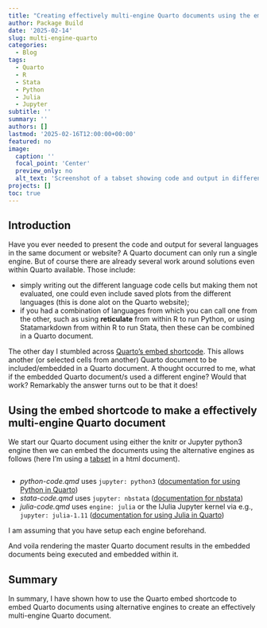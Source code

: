 ```yaml
---
title: "Creating effectively multi-engine Quarto documents using the embed shortcode"
author: Package Build
date: '2025-02-14'
slug: multi-engine-quarto
categories:
  - Blog
tags:
  - Quarto
  - R
  - Stata
  - Python
  - Julia
  - Jupyter
subtitle: ''
summary: ''
authors: []
lastmod: '2025-02-16T12:00:00+00:00'
featured: no
image:
  caption: ''
  focal_point: 'Center'
  preview_only: no
  alt_text: 'Screenshot of a tabset showing code and output in different languages.'
projects: []
toc: true
---
```


## Introduction

Have you ever needed to present the code and output for several languages in the same document or website? A Quarto document can only run a single engine. But of course there are already several work around solutions even within Quarto available. Those include:

* simply writing out the different language code cells but making them not evaluated, one could even include saved plots from the different languages (this is done alot on the Quarto website);
* if you had a combination of languages from which you can call one from the other, such as using **reticulate** from within R to run Python, or using Statamarkdown from within R to run Stata, then these can be combined in a Quarto document.

The other day I stumbled across [Quarto's embed shortcode](https://quarto.org/docs/authoring/notebook-embed.html). This allows another (or selected cells from another) Quarto document to be included/embedded in a Quarto document. A thought occurred to me, what if the embedded Quarto document/s used a different engine? Would that work? Remarkably the answer turns out to be that it does!

## Using the embed shortcode to make a effectively multi-engine Quarto document

We start our Quarto document using either the knitr or Jupyter python3 engine then we can embed the documents using the alternative engines as follows (here I'm using a [tabset](https://quarto.org/docs/output-formats/html-basics.html#tabsets) in a html document).

````verbatim
````

* *python-code.qmd* uses `jupyter: python3` ([documentation for using Python in Quarto](https://quarto.org/docs/computations/python.html))
* *stata-code.qmd* uses `jupyter: nbstata` ([documentation for nbstata](https://hugetim.github.io/nbstata/))
* *julia-code.qmd* uses `engine: julia` or the IJulia Jupyter kernel via e.g., `jupyter: julia-1.11` ([documentation for using Julia in Quarto](https://quarto.org/docs/computations/julia.html))

I am assuming that you have setup each engine beforehand.

And voila rendering the master Quarto document results in the embedded documents being executed and embedded within it.

## Summary

In summary, I have shown how to use the Quarto embed shortcode to embed Quarto documents using alternative engines to create an effectively multi-engine Quarto document.
